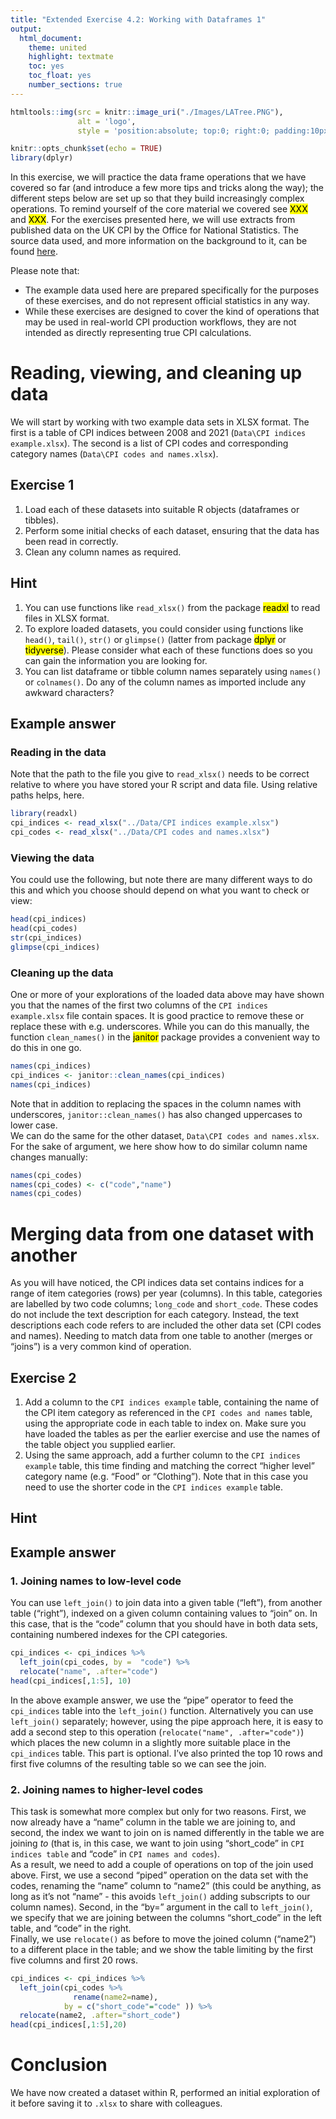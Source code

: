```yaml
---
title: "Extended Exercise 4.2: Working with Dataframes 1"
output:
  html_document: 
    theme: united
    highlight: textmate
    toc: yes
    toc_float: yes
    number_sections: true
---
```


```r
htmltools::img(src = knitr::image_uri("./Images/LATree.PNG"),
               alt = 'logo', 
               style = 'position:absolute; top:0; right:0; padding:10px; width:200px;')
```

```r
knitr::opts_chunk$set(echo = TRUE)
library(dplyr)
```

In this exercise, we will practice the data frame operations that we have
covered so far (and introduce a few more tips and tricks along the way); the
different steps below are set up so that they build increasingly complex
operations. To remind yourself of the core material we covered see
<mark>XXX</mark> and <mark>XXX</mark>. For the exercises presented here, we will
use extracts from published data on the UK CPI by the Office for National
Statistics. The source data used, and more information on the background to it,
can be found
[here](https://www.ons.gov.uk/economy/inflationandpriceindices/datasets/consumerpriceinflation).

Please note that:

-   The example data used here are prepared specifically for the purposes of
these exercises, and do not represent official statistics in any way.
-   While these exercises are designed to cover the kind of operations that may
be used in real-world CPI production workflows, they are not intended as
directly representing true CPI calculations.

# Reading, viewing, and cleaning up data {.tabset}

We will start by working with two example data sets in XLSX format. The first is
a table of CPI indices between 2008 and 2021 (`Data\CPI indices example.xlsx`).
The second is a list of CPI codes and corresponding category names (`Data\CPI
codes and names.xlsx`).

## Exercise 1  {.unnumbered}

1.  Load each of these datasets into suitable R objects (dataframes or tibbles).
2.  Perform some initial checks of each dataset, ensuring that the data has been
read in correctly.
3.  Clean any column names as required.

## Hint {.unnumbered}

1.  You can use functions like `read_xlsx()` from the package
<mark>readxl</mark> to read files in XLSX format.
2.  To explore loaded datasets, you could consider using functions like
`head()`, `tail()`, `str()` or `glimpse()` (latter from package
<mark>dplyr</mark> or <mark>tidyverse</mark>). Please consider what each of
these functions does so you can gain the information you are looking for.
3.  You can list dataframe or tibble column names separately using `names()` or
`colnames()`. Do any of the column names as imported include any awkward
characters?

## Example answer {.unnumbered}

### Reading in the data
Note that the path to the file you give to `read_xlsx()` needs to be correct
relative to where you have stored your R script and data file. Using relative
paths helps, here.
```r
library(readxl)
cpi_indices <- read_xlsx("../Data/CPI indices example.xlsx")
cpi_codes <- read_xlsx("../Data/CPI codes and names.xlsx")
```

### Viewing the data
You could use the following, but note there are many different ways to do this
and which you choose should depend on what you want to check or view:
```r
head(cpi_indices)
head(cpi_codes)
str(cpi_indices)
glimpse(cpi_indices)
```

### Cleaning up the data
One or more of your explorations of the loaded data above may have shown you that the names of the first two columns of the `CPI indices example.xlsx` file contain spaces. It is good practice to remove these or replace these with e.g. underscores. While you can do this manually, the function `clean_names()` in the <mark>janitor</mark> package provides a convenient way to do this in one go.
```r
names(cpi_indices)
cpi_indices <- janitor::clean_names(cpi_indices)
names(cpi_indices)
```
Note that in addition to replacing the spaces in the column names with underscores, `janitor::clean_names()` has also changed uppercases to lower case.  
We can do the same for the other dataset, `Data\CPI codes and names.xlsx`. For the sake of argument, we here show how to do similar column name changes manually:  
```r
names(cpi_codes)
names(cpi_codes) <- c("code","name")
names(cpi_codes)
```

# Merging data from one dataset with another {.tabset}

As you will have noticed, the CPI indices data set contains indices for a range
of item categories (rows) per year (columns). In this table, categories are
labelled by two code columns; `long_code` and `short_code`. These codes do not
include the text description for each category. Instead, the text descriptions
each code refers to are included the other data set (CPI codes and names).
Needing to match data from one table to another (merges or "joins") is a very
common kind of operation.

## Exercise 2 {.unnumbered}

1. Add a column to the `CPI indices example` table, containing the name of the
CPI item category as referenced in the `CPI codes and names` table, using the
appropriate code in each table to index on. Make sure you have loaded the tables
as per the earlier exercise and use the names of the table object you supplied
earlier.
2. Using the same approach, add a further column to the `CPI indices example`
table, this time finding and matching the correct "higher level" category name
(e.g. "Food" or "Clothing"). Note that in this case you need to use the shorter
code in the `CPI indices example` table.

## Hint {.unnumbered}

## Example answer {.unnumbered}

### 1. Joining names to low-level code {.unnumbered}
You can use `left_join()` to join data into a given table ("left"), from another
table ("right"), indexed on a given column containing values to "join" on. In
this case, that is the "code" column that you should have in both data sets,
containing numbered indexes for the CPI categories.
```r
cpi_indices <- cpi_indices %>% 
  left_join(cpi_codes, by =  "code") %>%
  relocate("name", .after="code")
head(cpi_indices[,1:5], 10)
```
In the above example answer, we use the "pipe" operator to feed the
`cpi_indices` table into the `left_join()` function. Alternatively you can use
`left_join()` separately; however, using the pipe approach here, it is easy to
add a second step to this operation (`relocate("name", .after="code")`) which
places the new column in a slightly more suitable place in the `cpi_indices`
table. This part is optional. I've also printed the top 10 rows and first five
columns of the resulting table so we can see the join.

### 2. Joining names to higher-level codes {.unnumbered}

This task is somewhat more complex but only for two reasons. First, we now already have a "name" column in the table we are joining to, and second, the index we want to join on is named differently in the table we are joining _to_ (that is, in this case, we want to join using "short_code" in `CPI indices table` and "code" in `CPI names and codes`).  
As a result, we need to add a couple of operations on top of the join used above. First, we use a second "piped" operation on the data set with the codes, renaming the "name" column to "name2" (this could be anything, as long as it's not "name" - this avoids `left_join()` adding subscripts to our column names). Second, in the "by=" argument in the call to `left_join()`, we specify that we are joining between the columns "short_code" in the left table, and "code" in the right.  
Finally, we use `relocate()` as before to move the joined column ("name2") to a different place in the table; and we show the table limiting by the first five columns and first 20 rows.
```r
cpi_indices <- cpi_indices %>% 
  left_join(cpi_codes %>% 
              rename(name2=name), 
            by = c("short_code"="code" )) %>%
  relocate(name2, .after="short_code")
head(cpi_indices[,1:5],20)
```


# Conclusion {.unnumbered}

We have now created a dataset within R, performed an initial exploration of it before saving it to `.xlsx` to share with colleagues.
